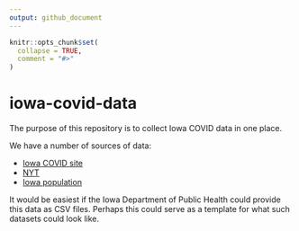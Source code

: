 ```yaml
---
output: github_document 
---
```


<!-- README.md is generated from README.Rmd. Please edit that file -->

```r
knitr::opts_chunk$set(
  collapse = TRUE,
  comment = "#>"
)
``` 

# iowa-covid-data

<!-- badges: start -->
<!-- badges: end -->

The purpose of this repository is to collect Iowa COVID data in one place.

We have a number of sources of data:

- [Iowa COVID site](https://coronavirus.iowa.gov/pages/access)
- [NYT](https://github.com/nytimes/covid-19-data)
- [Iowa population](https://www.icip.iastate.edu/tables/population/counties-estimates)

It would be easiest if the Iowa Department of Public Health could provide this data as CSV files. Perhaps this could serve as a template for what such datasets could look like.


